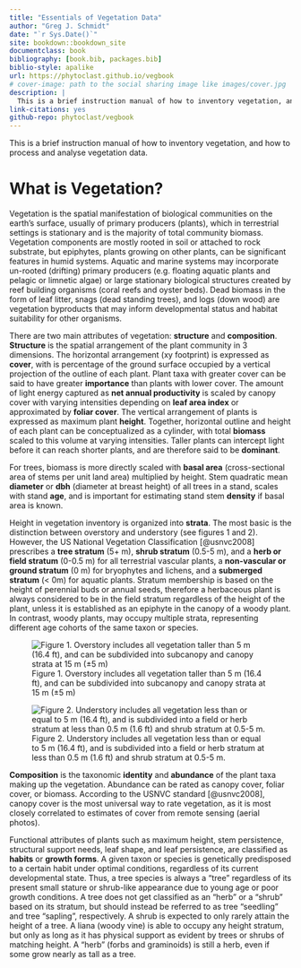 ```yaml
--- 
title: "Essentials of Vegetation Data"
author: "Greg J. Schmidt"
date: "`r Sys.Date()`"
site: bookdown::bookdown_site
documentclass: book
bibliography: [book.bib, packages.bib]
biblio-style: apalike
url: https://phytoclast.github.io/vegbook
# cover-image: path to the social sharing image like images/cover.jpg
description: |
  This is a brief instruction manual of how to inventory vegetation, and how to process and analyse vegetation data.
link-citations: yes
github-repo: phytoclast/vegbook
---
```


This is a brief instruction manual of how to inventory vegetation, and how to process and analyse vegetation data. 


# What is Vegetation?

Vegetation is the spatial manifestation of biological communities on the earth's surface, usually of primary producers (plants), which in terrestrial settings is stationary and is the majority of total community biomass. Vegetation components are mostly rooted in soil or attached to rock substrate, but epiphytes, plants growing on other plants, can be significant features in humid systems. Aquatic and marine systems may incorporate un-rooted (drifting) primary producers (e.g. floating aquatic plants and pelagic or limnetic algae) or large stationary biological structures created by reef building organisms (coral reefs and oyster beds). Dead biomass in the form of leaf litter, snags (dead standing trees), and logs (down wood) are vegetation byproducts that may inform developmental status and habitat suitability for other organisms.  


There are two main attributes of vegetation: **structure** and **composition**. **Structure** is the spatial arrangement of the plant community in 3 dimensions. The horizontal arrangement (xy footprint) is expressed as **cover**, with is percentage of the ground surface occupied by a vertical projection of the outline of each plant. Plant taxa with greater cover can be said to have greater **importance** than plants with lower cover. The amount of light energy captured as **net annual productivity** is scaled by canopy cover with varying intensities depending on **leaf area index** or approximated by **foliar cover**. The vertical arrangement of plants is expressed as maximum plant **height**. Together, horizontal outline and height of each plant can be conceptualized as a cylinder, with total **biomass** scaled to this volume at varying intensities. Taller plants can intercept light before it can reach shorter plants, and are therefore said to be **dominant**.

For trees, biomass is more directly scaled with **basal area** (cross-sectional area of stems per unit land area) multiplied by height. Stem quadratic mean **diameter** or **dbh** (diameter at breast height) of all trees in a stand, scales with stand **age**, and is important for estimating stand stem **density** if basal area is known.

Height in vegetation inventory is organized into **strata**. The most basic is the distinction between overstory and understory (see figures 1 and 2). However, the US National Vegetation Classification [@usnvc2008] prescribes a **tree stratum** (5+ m), **shrub stratum** (0.5-5 m), and a **herb or field stratum** (0-0.5 m) for all terrestrial vascular plants, a **non-vascular or ground stratum** (0 m) for bryophytes and lichens, and a **submerged stratum** (< 0m) for aquatic plants. Stratum membership is based on the height of perennial buds or annual seeds, therefore a herbaceous plant is always considered to be in the field stratum regardless of the height of the plant, unless it is established as an epiphyte in the canopy of a woody plant. In contrast, woody plants, may occupy multiple strata, representing different age cohorts of the same taxon or species.

![Figure 1. Overstory includes all vegetation taller than 5 m (16.4 ft), and can be subdivided into subcanopy and canopy strata at 15 m (±5 m)](static-figures/overstory.png)


![Figure 2. Understory includes all vegetation less than or equal to 5 m (16.4 ft), and is subdivided into a field or herb stratum at less than 0.5 m (1.6 ft) and shrub stratum at 0.5-5 m.](static-figures/understory.png)

**Composition** is the taxonomic **identity** and **abundance** of the plant taxa making up the vegetation. Abundance can be rated as canopy cover, foliar cover, or biomass. According to the USNVC standard [@usnvc2008], canopy cover is the most universal way to rate vegetation, as it is most closely correlated to estimates of cover from remote sensing (aerial photos).

Functional attributes of plants such as maximum height, stem persistence, structural support needs, leaf shape, and leaf persistence, are classified as **habits** or **growth forms**. A given taxon or species is genetically predisposed to a certain habit under optimal conditions, regardless of its current developmental state. Thus, a tree species is always a "tree" regardless of its present small stature or shrub-like appearance due to young age or poor growth conditions. A tree does not get classified as an "herb" or a "shrub" based on its stratum, but should instead be referred to as tree "seedling" and tree "sapling", respectively. A shrub is expected to only rarely attain the height of a tree. A liana (woody vine) is able to occupy any height stratum, but only as long as it has physical support as evident by trees or shrubs of matching height. A "herb" (forbs and graminoids) is still a herb, even if some grow nearly as tall as a tree.


